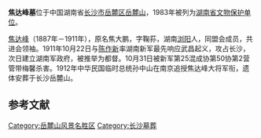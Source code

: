 {{coord|28|11|10|N|112|55|42|E|scale:10000|display=title}}
{{文物保护单位
| 级别 = 省级
| 省区市 = 湖南省
| 名称 = 焦达峰墓
| 图片 = Changsha Yuelu Shan Jiao Dafeng Mu 2014.03.04 10-15-09.jpg
| 编号 = 5-20
| 分类 = 革命遗址、革命纪念建筑物
| 时代 = 民国
| 所在 = [[长沙市|长沙市]][[岳麓区|岳麓区]]
| 登录 = 1983年10月10日
}}
'''焦达峰墓'''位于中国湖南省[[长沙市|长沙市]][[岳麓区|岳麓区]][[岳麓山|岳麓山]]，1983年被列为[[湖南省文物保护单位|湖南省文物保护单位]]。

[[焦达峰|焦达峰]]（1887年－1911年），原名焦大鹏，字鞠荪，湖南[[浏阳|浏阳]]人，同盟会成员，共进会领袖。1911年10月22日与[[陈作新|陈作新]]率湖南新军最先响应武昌起义，攻占长沙，次日建立湖南军政府，被推举为都督。10月31日被新军第25混成协第50协第2营管带梅馨杀害。1912年中华民国临时总统孙中山在南京追授焦达峰大将军衔，遗体安葬于长沙岳麓山。

{{Gallery
|width = 300
|height = 
|lines = 1
|File:Changsha Yuelu Shan Jiao Dafeng Mu 2014.03.04 10-14-02.jpg|
|File:Changsha Yuelu Shan Jiao Dafeng Mu 2014.03.04 10-14-24.jpg|
}}

==参考文献==
{{commonscat|Tomb of Jiao Dafeng}}
{{reflist}}

{{长沙市境内的湖南省文物保护单位}}

{{DEFAULTSORT:J}}
[[Category:岳麓山风景名胜区|Category:岳麓山风景名胜区]]
[[Category:长沙墓葬|Category:长沙墓葬]]